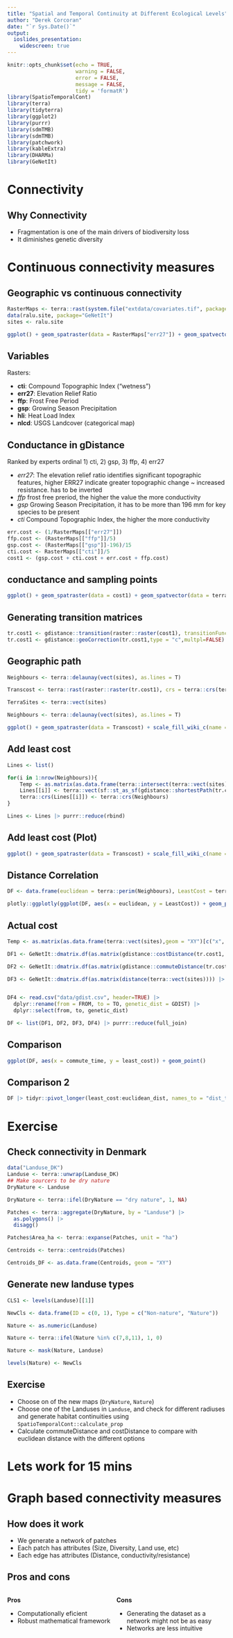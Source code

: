 ```yaml
---
title: "Spatial and Temporal Continuity at Different Ecological Levels"
author: "Derek Corcoran"
date: "`r Sys.Date()`"
output:
  ioslides_presentation:
    widescreen: true
---
```


```r
knitr::opts_chunk$set(echo = TRUE, 
                      warning = FALSE,
                      error = FALSE,
                      message = FALSE,
                      tidy = 'formatR')
library(SpatioTemporalCont)
library(terra)
library(tidyterra)
library(ggplot2)
library(purrr)
library(sdmTMB)
library(sdmTMB)
library(patchwork)
library(kableExtra)
library(DHARMa)
library(GeNetIt)
```

# Connectivity

## Why Connectivity

* Fragmentation is one of the main drivers of biodiversity loss
* It diminishes genetic diversity

# Continuous connectivity measures

## Geographic vs continuous connectivity

```r
RasterMaps <- terra::rast(system.file("extdata/covariates.tif", package="GeNetIt"))
data(ralu.site, package="GeNetIt")
sites <- ralu.site
```

```r
ggplot() + geom_spatraster(data = RasterMaps["err27"]) + geom_spatvector(data = terra::vect(sites), aes(size  = AREA_m2/10000))+ scale_fill_terrain_c(name = "Elevation-Relief Ratio") + scale_size(name = "wetland area [Ha]")
```

## Variables

Rasters:

* **cti**: Compound Topographic Index (“wetness”)
* **err27**: Elevation Relief Ratio
* **ffp**: Frost Free Period
* **gsp**: Growing Season Precipitation
* **hli**: Heat Load Index
* **nlcd**: USGS Landcover (categorical map)

## Conductance in gDistance {.smaller}

Ranked by experts ordinal 1) cti, 2) gsp, 3) ffp, 4) err27  

* *err27*: The elevation relief ratio identifies significant topographic features, higher ERR27 indicate greater topographic change ~ increased resistance. has to be inverted
* *ffp* frost free preriod, the higher the value the more conductivity
* *gsp* Growing Season Precipitation, it has to be more than 196 mm for key species to be present
* *cti* Compound Topographic Index, the higher the more conductivity

```r
err.cost <- (1/RasterMaps[["err27"]])
ffp.cost <- (RasterMaps[["ffp"]]/5)
gsp.cost <- (RasterMaps[["gsp"]]-196)/15
cti.cost <- RasterMaps[["cti"]]/5
cost1 <- (gsp.cost + cti.cost + err.cost + ffp.cost)
```

## conductance and sampling points

```r
ggplot() + geom_spatraster(data = cost1) + geom_spatvector(data = terra::vect(sites), aes(size  = AREA_m2/10000))+ scale_fill_wiki_c(name = "conductance") + scale_size(name = "wetland area [Ha]")
```

## Generating transition matrices

```r
tr.cost1 <- gdistance::transition(raster::raster(cost1), transitionFunction=mean, directions=8)
tr.cost1 <- gdistance::geoCorrection(tr.cost1,type = "c",multpl=FALSE)
```

## Geographic path  {.smaller}

```r
Neighbours <- terra::delaunay(vect(sites), as.lines = T)
```

```r
Transcost <- terra::rast(raster::raster(tr.cost1), crs = terra::crs(terra::vect(sites)))

TerraSites <- terra::vect(sites)

Neighbours <- terra::delaunay(vect(sites), as.lines = T)

ggplot() + geom_spatraster(data = Transcost) + scale_fill_wiki_c(name = "conductance")  + geom_spatvector(data = Neighbours, color = "darkgrey") + geom_spatvector(data = TerraSites, aes(size  = AREA_m2/10000)) + scale_size(name = "wetland area [Ha]")
```

## Add least cost {.smaller}

```r
Lines <- list()

for(i in 1:nrow(Neighbours)){
    Temp <- as.matrix(as.data.frame(terra::intersect(terra::vect(sites), Neighbours[i,]),geom = "XY")[c("x", "y")])
    Lines[[i]] <- terra::vect(sf::st_as_sf(gdistance::shortestPath(tr.cost1, origin = Temp[1,], goal = Temp[2,], output = "SpatialLines")))
    terra::crs(Lines[[i]]) <- terra::crs(Neighbours)
}

Lines <- Lines |> purrr::reduce(rbind)
```

## Add least cost (Plot)

```r
ggplot() + geom_spatraster(data = Transcost) + scale_fill_wiki_c(name = "conductance")  + geom_spatvector(data = Neighbours, color = "darkgrey") + geom_spatvector(data = Lines, color = "red") + geom_spatvector(data = TerraSites, aes(size  = AREA_m2/10000)) + scale_size(name = "wetland area [Ha]")
```

## Distance Correlation

```r
DF <- data.frame(euclidean = terra::perim(Neighbours), LeastCost = terra::perim(Lines))

plotly::ggplotly(ggplot(DF, aes(x = euclidean, y = LeastCost)) + geom_point() + geom_abline(intercept = 0, slope = 1, col = "red", lty = 2) + theme_bw())
```

## Actual cost

```r
Temp <- as.matrix(as.data.frame(terra::vect(sites),geom = "XY")[c("x", "y")])

DF1 <- GeNetIt::dmatrix.df(as.matrix(gdistance::costDistance(tr.cost1, Temp))) |> dplyr::rename(least_cost = distance)

DF2 <- GeNetIt::dmatrix.df(as.matrix(gdistance::commuteDistance(tr.cost1, Temp)))  |> dplyr::rename(commute_time = distance)

DF3 <- GeNetIt::dmatrix.df(as.matrix(distance(terra::vect(sites)))) |> dplyr::rename(euclidean_dist = distance)


DF4 <- read.csv("data/gdist.csv", header=TRUE) |> 
  dplyr::rename(from = FROM, to = TO, genetic_dist = GDIST) |> 
  dplyr::select(from, to, genetic_dist)

DF <- list(DF1, DF2, DF3, DF4) |> purrr::reduce(full_join)
```

## Comparison

```r
ggplot(DF, aes(x = commute_time, y = least_cost)) + geom_point()
```

## Comparison 2

```r
DF |> tidyr::pivot_longer(least_cost:euclidean_dist, names_to = "dist_type", values_to = "dist") |> ggplot(aes(x = genetic_dist, y = dist)) + geom_point() + geom_smooth() + facet_wrap(~dist_type, scales = "free")
```

# Exercise

## Check connectivity in Denmark {.smaller}

```r
data("Landuse_DK")
Landuse <- terra::unwrap(Landuse_DK)
## Make sourcers to be dry nature
DryNature <- Landuse

DryNature <- terra::ifel(DryNature == "dry nature", 1, NA)

Patches <- terra::aggregate(DryNature, by = "Landuse") |> 
  as.polygons() |> 
  disagg()

Patches$Area_ha <- terra::expanse(Patches, unit = "ha")

Centroids <- terra::centroids(Patches)

Centroids_DF <- as.data.frame(Centroids, geom = "XY")
```

## Generate new landuse types {.smaller}

```r
CLS1 <- levels(Landuse)[[1]]

NewCls <- data.frame(ID = c(0, 1), Type = c("Non-nature", "Nature"))

Nature <- as.numeric(Landuse)

Nature <- terra::ifel(Nature %in% c(7,8,11), 1, 0)

Nature <- mask(Nature, Landuse)

levels(Nature) <- NewCls
```

## Exercise

* Choose on of the new maps (`DryNature`, `Nature`)
* Choose one of the Landuses in `Landuse`, and check for different radiuses and generate habitat continuities using `SpatioTemporalCont::calculate_prop`
* Calculate commuteDistance and costDistance to compare with euclidean distance with the different options

# Lets work for 15 mins

# Graph based connectivity measures

## How does it work

* We generate a network of patches
* Each patch has attributes (Size, Diversity, Land use, etc)
* Each edge has attributes (Distance, conductivity/resistance)

## Pros and cons

::: {style="float: left; width: 50%;"}
**Pros**

* Computationally eficient
* Robust mathematical framework 
:::

::: {style="float: right; width: 50%;"}
**Cons**

* Generating the dataset as a network might not be as easy
* Networks are less intuitive
:::
